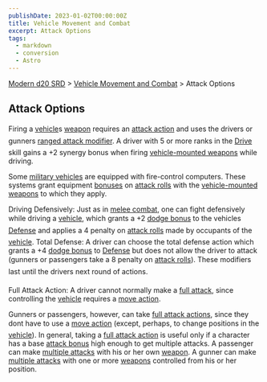 ```yaml
---
publishDate: 2023-01-02T00:00:00Z
title: Vehicle Movement and Combat
excerpt: Attack Options
tags:
  - markdown
  - conversion
  - Astro
---
```


[Modern d20 SRD](/#modernD20) > [Vehicle Movement and Combat](modern-d20-srd-vehicle-movement-and-combat-index) > Attack Options

## Attack Options

Firing a [vehicle](modern-d20-srd-equipment-equipment-vehicles)s [weapon](modern-d20-srd-equipment-military-vehicles) requires an [attack action](modern-d20-srd-combat-attack-actions) and uses the drivers or gunners [ranged attack modifier](modern-d20-srd-combat-attack-bonus).
A driver with 5 or more ranks in the [Drive](modern-d20-srd-skills-drive) skill gains a +2 synergy bonus when firing [vehicle-mounted weapons](modern-d20-srd-equipment-military-vehicles) while driving.

Some [military vehicles](modern-d20-srd-equipment-military-vehicles) are equipped with fire-control computers. These systems grant equipment [bonuses](modern-d20-srd-combat-attack-bonus) on [attack rolls](modern-d20-srd-combat-attack-roll) with the [vehicle-mounted weapons](modern-d20-srd-equipment-military-vehicles) to which they apply.

Driving Defensively: Just as in [melee combat](modern-d20-srd-combat-index), one can fight defensively while driving a [vehicle](modern-d20-srd-equipment-equipment-vehicles),
which grants a +2 [dodge bonus](modern-d20-srd-combat-defense) to the vehicles [Defense](modern-d20-srd-combat-defense) and
applies a 4 penalty on [attack rolls](modern-d20-srd-combat-attack-roll) made by occupants of the [vehicle](modern-d20-srd-equipment-military-vehicles).
Total Defense: A driver can choose the total defense action which grants a +4
[dodge bonus](modern-d20-srd-combat-defense) to [Defense](modern-d20-srd-combat-defense) but does not allow the driver to attack (gunners or
passengers take a 8 penalty on [attack rolls](modern-d20-srd-combat-attack-roll)). These modifiers last until
the drivers next round of actions.

Full Attack Action: A driver cannot normally make a [full attack](modern-d20-srd-combat-full-round-actions), since controlling the [vehicle](modern-d20-srd-equipment-military-vehicles) requires a [move action](modern-d20-srd-combat-move-actions).

Gunners or passengers, however, can take [full attack actions](modern-d20-srd-combat-full-round-actions), since they dont have to use a [move action](modern-d20-srd-combat-move-actions) (except, perhaps, to change positions in the [vehicle](modern-d20-srd-equipment-equipment-vehicles)). In general, taking a [full attack action](modern-d20-srd-combat-full-round-actions) is useful only if a character has a base [attack bonus](modern-d20-srd-combat-attack-bonus) high enough to get multiple attacks. A passenger can make [multiple attacks](modern-d20-srd-combat-full-round-actions) with his or her own [weapon](modern-d20-srd-equipment-equipment-weapons). A gunner can make [multiple attacks](modern-d20-srd-combat-full-round-actions) with one or more [weapons](modern-d20-srd-equipment-equipment-weapons) controlled from his or her position.
